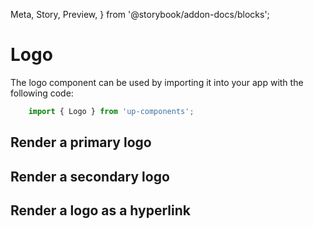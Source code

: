   Meta,
  Story,
  Preview,
} from '@storybook/addon-docs/blocks';


<Meta title='Design System/Logo' component={Logo} />

# Logo

The logo component can be used by importing it into your app with the following code:

```js
    import { Logo } from 'up-components';
```

## Render a primary logo

<Preview withToolbar>
  <Story name='Primary'>
    <Logo />
  </Story>
</Preview>

## Render a secondary logo

<Preview withToolbar>
  <Story name='Secondary'>
    <Logo variant='secondary' />
  </Story>
</Preview>

## Render a logo as a hyperlink

<Preview withToolbar>
  <Story name='Link'>
    <Logo href='#' />
  </Story>
</Preview>



